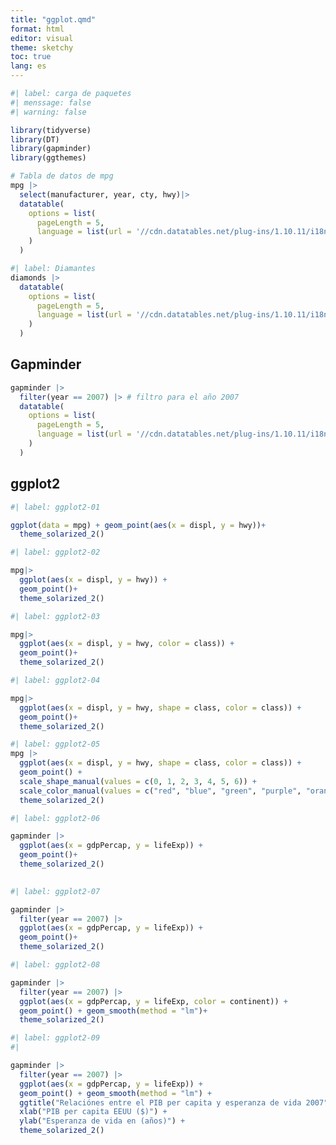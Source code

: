 ---
title: "ggplot.qmd"
format: html
editor: visual
theme: sketchy
toc: true
lang: es
---

```{r}
#| label: carga de paquetes 
#| menssage: false 
#| warning: false

library(tidyverse)
library(DT)
library(gapminder)
library(ggthemes)
```

```{r}
# Tabla de datos de mpg
mpg |>
  select(manufacturer, year, cty, hwy)|>
  datatable(
    options = list(
      pageLength = 5,
      language = list(url = '//cdn.datatables.net/plug-ins/1.10.11/i18n/Spanish.json')
    )
  )
```

```{r}
#| label: Diamantes
diamonds |>
  datatable(
    options = list(
      pageLength = 5,
      language = list(url = '//cdn.datatables.net/plug-ins/1.10.11/i18n/Spanish.json')
    )
  )
```

## Gapminder

```{r}
gapminder |>
  filter(year == 2007) |> # filtro para el año 2007
  datatable(
    options = list(
      pageLength = 5,
      language = list(url = '//cdn.datatables.net/plug-ins/1.10.11/i18n/Spanish.json')
    )
  )
```

## ggplot2

```{r}
#| label: ggplot2-01

ggplot(data = mpg) + geom_point(aes(x = displ, y = hwy))+
  theme_solarized_2()

```

```{r}
#| label: ggplot2-02

mpg|>
  ggplot(aes(x = displ, y = hwy)) +
  geom_point()+
  theme_solarized_2()

```

```{r}
#| label: ggplot2-03

mpg|>
  ggplot(aes(x = displ, y = hwy, color = class)) +
  geom_point()+
  theme_solarized_2()

```

```{r}
#| label: ggplot2-04

mpg|>
  ggplot(aes(x = displ, y = hwy, shape = class, color = class)) +
  geom_point()+
  theme_solarized_2()
```

```{r}
#| label: ggplot2-05
mpg |>
  ggplot(aes(x = displ, y = hwy, shape = class, color = class)) +
  geom_point() +
  scale_shape_manual(values = c(0, 1, 2, 3, 4, 5, 6)) +
  scale_color_manual(values = c("red", "blue", "green", "purple", "orange", "brown", "pink"))+
  theme_solarized_2()
```

```{r}
#| label: ggplot2-06

gapminder |>
  ggplot(aes(x = gdpPercap, y = lifeExp)) + 
  geom_point()+
  theme_solarized_2()
  

```

```{r}
#| label: ggplot2-07

gapminder |>
  filter(year == 2007) |>
  ggplot(aes(x = gdpPercap, y = lifeExp)) + 
  geom_point()+
  theme_solarized_2()
```

```{r}
#| label: ggplot2-08

gapminder |>
  filter(year == 2007) |>
  ggplot(aes(x = gdpPercap, y = lifeExp, color = continent)) + 
  geom_point() + geom_smooth(method = "lm")+
  theme_solarized_2()

```

```{r}
#| label: ggplot2-09
#|

gapminder |>
  filter(year == 2007) |>
  ggplot(aes(x = gdpPercap, y = lifeExp)) + 
  geom_point() + geom_smooth(method = "lm") +
  ggtitle("Relaciónes entre el PIB per capita y esperanza de vida 2007") +
  xlab("PIB per capita EEUU ($)") +
  ylab("Esperanza de vida en (años)") +
  theme_solarized_2()

```
